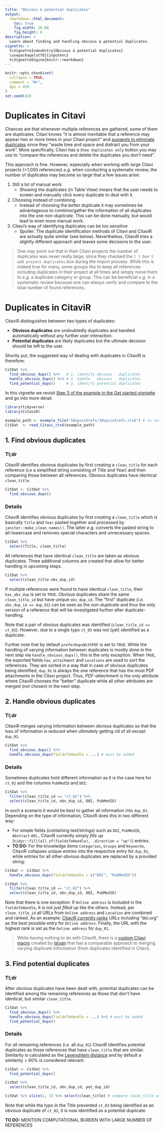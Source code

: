```yaml
---
title: "Obvious & potential duplicates"
output: 
  rmarkdown::html_document:
    toc: true
    fig_width: 10.08
    fig_height: 6
description: >
  Learn about finding and handling obvious & potential duplicates.
vignette: >
  %\VignetteIndexEntry{Obvious & potential duplicates}
  \usepackage[utf8]{inputenc}
  %\VignetteEngine{knitr::rmarkdown}
---
```


```r
knitr::opts_chunk$set(
  collapse = TRUE,
  comment = "#>",
  dpi = 450
)
set.seed(42)
```

# Duplicates in Citavi

Chances are that whenever multiple references are gathered, some of them are duplicates. Citavi knows "it is almost inevitable that a reference may appear two or more times in your Citavi project" and [suggests to eliminate duplicates](https://www1.citavi.com/sub/manual6/en/index.html?eliminating_duplicates.html) since they "waste time and space and distract you from your work". More specifically, Citavi has a `Show duplicates only` button you may use to "compare the references and delete the duplicates you don't need".

This approach is fine. However, especially when working with large Citavi projects (>1,000 references) *e.g.* when conducting a systematic review, the number of duplicates may become so large that a few issues arise:

  1. Still a lot of manual work
     - Showing the duplicates (in Table View) means that the user needs to screen and manually click every duplicate to deal with it.
  2. Choosing instead of combining
     - Instead of choosing the *better* duplicate it may sometimes be advantageous to combine/gather the information of all duplicates into the one *non-duplicate*. This can be done manually, but would lead to even more manual work.
  3. Citavi's way of identifying duplicates can be too sensitive
     - Spoiler: The duplicate identification methods of Citavi and CitaviR are actually quite similar (see below). Nevertheless, CitaviR tries a slightly different approach and leaves some decisions to the user.
     
> One may point out that in their Citavi projects the number of duplicates was never really large, since they checked the `[ ] Don't add project duplicates` box during the import process. While this is indeed true for many, some groups like to keep all references including duplicates in their project at all times and simply move them to *e.g.* a duplicate category or group. This can be beneficial *e.g.* in a systematic review because one can always verify and compare to the total number of found references.

# Duplicates in CitaviR

CitaviR distinguishes between two types of duplicates:

  * **Obvious duplicates** are undoubtedly duplicates and handled automatically without any further user interaction.
  * **Potential duplicates** are likely duplicates but the ultimate decision should be left to the user.
  
Shortly put, the suggested way of dealing with duplicates in CitaviR is therefore:

```r
CitDat %>% 
  find_obvious_dups() %>%   # 1. identify obvious   duplicates
  handle_obvious_dups() %>% # 2. handle   obvious   duplicates
  find_potential_dups()     # 3. identify potential duplicates
```

In this vignette we revisit [Step 3 of the example in the Get started vigniette](CitaviR.html#step-3-process-data-in-r) and go into more detail.

```r
library(tidyverse)
library(CitaviR)

example_path <- example_file("3dupsin5refs/3dupsin5refs.ctv6") # in real life: replace with your path
CitDat  <- read_Citavi_ctv6(example_path)
```

## 1. Find obvious duplicates

### Tl;dr

CitaviR identifies obvious duplicates by first creating a `clean_title` for each reference (*i.e* a simplified string consisting of Title and Year) and then comparing those between all references. Obvious duplicates have identical `clean_title`. 

```r
CitDat <- CitDat %>% 
  find_obvious_dups()
```

### Details

CitaviR identifies obvious duplicates by first creating a `clean_title` which is basically `Title` and `Year` pasted together and processed by `janitor::make_clean_names()`. The latter *e.g.* converts the pasted string to all-lowercase and removes special characters and unnecessary spaces.

```r
CitDat %>% 
  select(Title, clean_title)
```

All references that have identical `clean_title` are taken as obvious duplicates. Three additional columns are created that allow for better handling in upcoming steps.

```r
CitDat %>% 
  select(clean_title:obv_dup_id)
```

If multiple references were found to have identical `clean_title`, their `has_obv_dup` is set to `TRUE`. Obvious duplicates share the same `clean_title_id` but have unique `obv_dup_id`. The "first" duplicate (*i.e.* `obv_dup_id == dup_01`) can be seen as the *non-duplicate* and thus the only version of a reference that will be investigated further after duplicate-handling.

Note that a pair of obvious duplicates was identified (`clean_title_id == ct_02`). However, due to a single typo `ct_03` was not (yet) identified as a duplicate. 

Further note that by default `preferDupsWithPDF` is set to `TRUE`. While the handling of varying information between duplicates is mostly done in the next step via `handle_obvious_dups()`, this is the only exception. When `TRUE`, the exported fields `has_attachment` and `Locations` are used to sort the references. They are sorted in a way that in case of obvious duplicates being identified, `dup_01` is always the one reference that has the most PDF attachments in the Citavi project. Thus, *PDF-attachment* is the only attribute where CitaviR chooses the "better" duplicate while all other attributes are merged (not chosen) in the next step.

## 2. Handle obvious duplicates

### Tl;dr

CitaviR merges varying information between obvious duplicates so that the loss of information is reduced when ultimately getting rid of all except `dup_01`. 

```r
CitDat %>% 
  find_obvious_dups() %>% 
  handle_obvious_dups(fieldsToHandle = ...) # must be added
```

### Details

Sometimes duplicates hold different information as it is the case here for `ct_02` and the columns `PubMedID` and `DOI`:

```r
CitDat %>% 
  filter(clean_title_id == "ct_02") %>% 
  select(clean_title_id, obv_dup_id, DOI, PubMedID)
```

In such a scenario it would be best to gather all information into `dup_01`. Depending on the type of information, CitaviR does this in two different way:

  * For simple fields (containing text/strings) such as `DOI`, `PubMedID`, `Abstract` etc., CitaviR currently simply *fills up* (`tidyr::fill(all_of(fieldsToHandle), .direction = "up")`) entries.
  * **TO DO:** For the knowledge items `Categories`, `Groups` and `Keywords`, CitaviR collapses unique entries into the respective entry for `dup_01`, while entries for all other obvious duplicates are replaced by a provided string:
  
```r
CitDat <- CitDat %>% 
  handle_obvious_dups(fieldsToHandle = c("DOI", "PubMedID")) 

CitDat %>% 
  filter(clean_title_id == "ct_02") %>% 
  select(clean_title_id, obv_dup_id, DOI, PubMedID)
```
  
Note that there is one exception: If `Online address` is included in the `fieldsToHandle`, it is not just *filled up* like the others. Instead, per `clean_title_id` all URLs from `Online address` and `Location` are combined and ranked. As an example: [CitaviR currently ranks](https://github.com/SchmidtPaul/CitaviR/blob/ea4329067f9c602573b3bd2229658faca478ca09/R/handle_obvious_dups.R#L85) URLs including "doi.org" as the best possible entry for `Online address`. Finally, the URL with the highest rank is set as the `Online address` for `dup_01`.
  
> While having nothing to do with CitaviR, there is a [custom Citavi macro](https://github.com/istvank/Citavi-Macros/blob/master/merge-duplicates.cs) created by [István](https://github.com/istvank) that has a comparable approach to merging varying duplicate information (from duplicates identified in Citavi).

## 3. Find potential duplicates

### Tl;dr

After obvious duplicates have been dealt with, potential duplicates can be identified among the remaining references as those that don't have identical, but similar `clean_title`. 

```r
CitDat %>% 
  find_obvious_dups() %>% 
  handle_obvious_dups(fieldsToHandle = ...) %>% # must be added
  find_potential_dups()
```

### Details

For all remaining references (*i.e.* all `dup_01`) CitaviR identifies potential duplicates as those references that have `clean_title` that are similar. Similarity is calculated as the [Levenshtein distance](https://www.wikiwand.com/en/Levenshtein_distance) and by default a similarity > 60% is considered relevant.

```r
CitDat <- CitDat %>% 
  find_potential_dups()

CitDat %>% 
  select(clean_title_id, obv_dup_id, pot_dup_id)

CitDat %>% slice(2, 3) %>% select(clean_title) # compare clean_title yourself:
```

Note that while the typo in the Title prevented `ct_03` being identified as an obvious duplicate of `ct_02`, it is now identified as a potential duplicate.

**TO DO:** MENTION COMPUTATIONAL BURDEN WITH LARGE NUMBER OF REFERENCES

